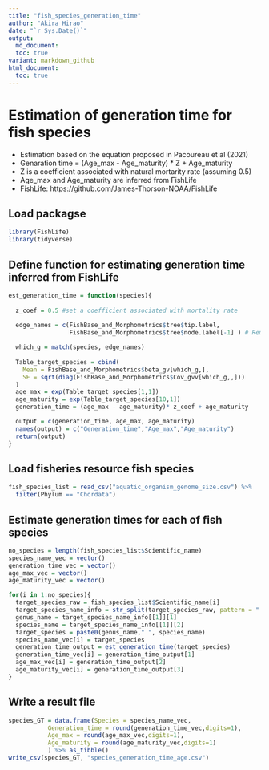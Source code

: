 ```yaml
---
title: "fish_species_generation_time"
author: "Akira Hirao"
date: "`r Sys.Date()`"
output:
  md_document:
  toc: true
variant: markdown_github
html_document:
  toc: true
---
```



# Estimation of generation time for fish species 
- Estimation based on the equation proposed in Pacoureau et al (2021)
- Genaration time = (Age_max - Age_maturity) * Z + Age_maturity
- Z is a coefficient associated with natural mortarity rate (assuming 0.5)
- Age_max and Age_maturity are inferred from FishLife
- FishLife: https://github.com/James-Thorson-NOAA/FishLife


## Load packagse

```r
library(FishLife)
library(tidyverse)
```

## Define function for estimating generation time inferred from FishLife

```r
est_generation_time = function(species){
  
  z_coef = 0.5 #set a coefficient associated with mortality rate
  
  edge_names = c(FishBase_and_Morphometrics$tree$tip.label, 
                 FishBase_and_Morphometrics$tree$node.label[-1] ) # Removing root

  which_g = match(species, edge_names)
  
  Table_target_species = cbind(
    Mean = FishBase_and_Morphometrics$beta_gv[which_g,],
    SE = sqrt(diag(FishBase_and_Morphometrics$Cov_gvv[which_g,,]))
  )
  age_max = exp(Table_target_species[1,1])
  age_maturity = exp(Table_target_species[10,1])
  generation_time = (age_max - age_maturity)* z_coef + age_maturity

  output = c(generation_time, age_max, age_maturity)
  names(output) = c("Generation_time","Age_max","Age_maturity")
  return(output)
}
```

## Load fisheries resource fish species

```r
fish_species_list = read_csv("aquatic_organism_genome_size.csv") %>%
  filter(Phylum == "Chordata")
```

## Estimate generation times for each of fish species

```r
no_species = length(fish_species_list$Scientific_name)
species_name_vec = vector()
generation_time_vec = vector()
age_max_vec = vector()
age_maturity_vec = vector()

for(i in 1:no_species){
  target_species_raw = fish_species_list$Scientific_name[i]
  target_species_name_info = str_split(target_species_raw, pattern = " ")
  genus_name = target_species_name_info[[1]][1]
  species_name = target_species_name_info[[1]][2]
  target_species = paste0(genus_name," ", species_name)
  species_name_vec[i] = target_species 
  generation_time_output = est_generation_time(target_species)
  generation_time_vec[i] = generation_time_output[1]
  age_max_vec[i] = generation_time_output[2]
  age_maturity_vec[i] = generation_time_output[3]
}
```

## Write a result file

```r
species_GT = data.frame(Species = species_name_vec,
           Generation_time = round(generation_time_vec,digits=1),
           Age_max = round(age_max_vec,digits=1),
           Age_maturity = round(age_maturity_vec,digits=1)
           ) %>% as_tibble()
write_csv(species_GT, "species_generation_time_age.csv")
```
